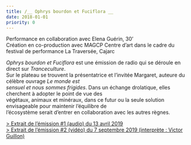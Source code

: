 ```yaml
---
title: /__ Ophrys bourdon et Fuciflora __
date: 2018-01-01
priority: 0
---
```

Performance en collaboration avec Elena Guérin, 30’\
Création en co-production avec MAGCP Centre d’art dans le cadre du festival de performance La Traversée, Cajarc

*Ophrys bourdon et Fuciflora* est une émission de radio qui se déroule en direct sur *Tranceculture*.\
Sur le plateau se trouvent la présentatrice et l’invitée Margaret, auteure du célèbre ouvrage *Le monde est\
sensuel et nous sommes frigides*. Dans un échange drolatique, elles cherchent à adopter le point de vue des\
végétaux, animaux et minéraux, dans ce futur ou la seule solution envisageable pour maintenir l’équilibre de\
l’écosystème serait d’entrer en collaboration avec les autres règnes.

[> Extrait de l’émission #1 (audio) du 13 avril 2019](https://vimeo.com/334273641)\
[> Extrait de l’émission #2 (vidéo) du 7 septembre 2019 (interprète : Victor Guillon)](https://vimeo.com/364245853)
